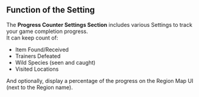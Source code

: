 ## Function of the Setting

The **Progress Counter Settings Section** includes various Settings to track your game completion progress. 
<br/>It can keep count of:
- Item Found/Received
- Trainers Defeated 
- Wild Species (seen and caught)
- Visited Locations

And optionally, display a percentage of the progress on the Region Map UI (next to the Region name).